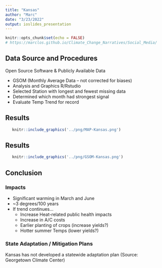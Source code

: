 ```yaml
---
title: "Kansas"
author: "Marc"
date: "3/23/2022"
output: ioslides_presentation
---
```


```r
knitr::opts_chunk$set(echo = FALSE)
# https://marclos.github.io/Climate_Change_Narratives/Social_Media/
```

## Data Source and Procedures

Open Source Software & Publicly Available Data

- GSOM (Monthly Average Data -- not corrected for biases)
- Analysis and Graphics R/Rstudio
- Selected Station with longest and fewest missing data
- Determined which month had strongest signal
- Evaluate Temp Trend for record

## Results

```r
   knitr::include_graphics('../png/MAP-Kansas.png')
```

## Results

```r
   knitr::include_graphics('../png/GSOM-Kansas.png')
```

## Conclusion

### Impacts
- Significant warming in March and June
- ~3 degrees/100 years
- If trend continues...
    - Increase Heat-related public health impacts
    - Increase in A/C costs
    - Earlier planting of crops (increase yields?)
    - Hotter summer Temps (lower yields?)

### State Adaptation / Mitigation Plans

Kansas has not developed a statewide adaptation plan (Source: Georgetown Climate Center)



